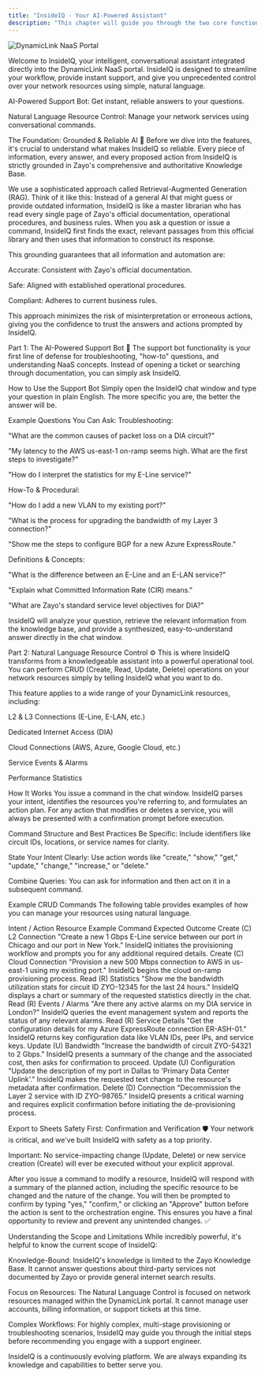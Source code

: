 ```yaml
---
title: "InsideIQ - Your AI-Powered Assistant"
description: "This chapter will guide you through the two core functionalities of InsideIQ:"
---
```


![DynamicLink NaaS Portal](/insideIQ.png)

Welcome to InsideIQ, your intelligent, conversational assistant integrated directly into the DynamicLink NaaS portal. InsideIQ is designed to streamline your workflow, provide instant support, and give you unprecedented control over your network resources using simple, natural language.

AI-Powered Support Bot: Get instant, reliable answers to your questions.

Natural Language Resource Control: Manage your network services using conversational commands.

The Foundation: Grounded & Reliable AI 🧠
Before we dive into the features, it's crucial to understand what makes InsideIQ so reliable. Every piece of information, every answer, and every proposed action from InsideIQ is strictly grounded in Zayo's comprehensive and authoritative Knowledge Base.

We use a sophisticated approach called Retrieval-Augmented Generation (RAG). Think of it like this: Instead of a general AI that might guess or provide outdated information, InsideIQ is like a master librarian who has read every single page of Zayo's official documentation, operational procedures, and business rules. When you ask a question or issue a command, InsideIQ first finds the exact, relevant passages from this official library and then uses that information to construct its response.

This grounding guarantees that all information and automation are:

Accurate: Consistent with Zayo's official documentation.

Safe: Aligned with established operational procedures.

Compliant: Adheres to current business rules.

This approach minimizes the risk of misinterpretation or erroneous actions, giving you the confidence to trust the answers and actions prompted by InsideIQ.

Part 1: The AI-Powered Support Bot 💬
The support bot functionality is your first line of defense for troubleshooting, "how-to" questions, and understanding NaaS concepts. Instead of opening a ticket or searching through documentation, you can simply ask InsideIQ.

How to Use the Support Bot
Simply open the InsideIQ chat window and type your question in plain English. The more specific you are, the better the answer will be.

Example Questions You Can Ask:
Troubleshooting:

"What are the common causes of packet loss on a DIA circuit?"

"My latency to the AWS us-east-1 on-ramp seems high. What are the first steps to investigate?"

"How do I interpret the statistics for my E-Line service?"

How-To & Procedural:

"How do I add a new VLAN to my existing port?"

"What is the process for upgrading the bandwidth of my Layer 3 connection?"

"Show me the steps to configure BGP for a new Azure ExpressRoute."

Definitions & Concepts:

"What is the difference between an E-Line and an E-LAN service?"

"Explain what Committed Information Rate (CIR) means."

"What are Zayo's standard service level objectives for DIA?"

InsideIQ will analyze your question, retrieve the relevant information from the knowledge base, and provide a synthesized, easy-to-understand answer directly in the chat window.

Part 2: Natural Language Resource Control ⚙️
This is where InsideIQ transforms from a knowledgeable assistant into a powerful operational tool. You can perform CRUD (Create, Read, Update, Delete) operations on your network resources simply by telling InsideIQ what you want to do.

This feature applies to a wide range of your DynamicLink resources, including:

L2 & L3 Connections (E-Line, E-LAN, etc.)

Dedicated Internet Access (DIA)

Cloud Connections (AWS, Azure, Google Cloud, etc.)

Service Events & Alarms

Performance Statistics

How It Works
You issue a command in the chat window. InsideIQ parses your intent, identifies the resources you're referring to, and formulates an action plan. For any action that modifies or deletes a service, you will always be presented with a confirmation prompt before execution.

Command Structure and Best Practices
Be Specific: Include identifiers like circuit IDs, locations, or service names for clarity.

State Your Intent Clearly: Use action words like "create," "show," "get," "update," "change," "increase," or "delete."

Combine Queries: You can ask for information and then act on it in a subsequent command.

Example CRUD Commands
The following table provides examples of how you can manage your resources using natural language.

Intent / Action	Resource	Example Command	Expected Outcome
Create (C)	L2 Connection	"Create a new 1 Gbps E-Line service between our port in Chicago and our port in New York."	InsideIQ initiates the provisioning workflow and prompts you for any additional required details.
Create (C)	Cloud Connection	"Provision a new 500 Mbps connection to AWS in us-east-1 using my existing port."	InsideIQ begins the cloud on-ramp provisioning process.
Read (R)	Statistics	"Show me the bandwidth utilization stats for circuit ID ZYO-12345 for the last 24 hours."	InsideIQ displays a chart or summary of the requested statistics directly in the chat.
Read (R)	Events / Alarms	"Are there any active alarms on my DIA service in London?"	InsideIQ queries the event management system and reports the status of any relevant alarms.
Read (R)	Service Details	"Get the configuration details for my Azure ExpressRoute connection ER-ASH-01."	InsideIQ returns key configuration data like VLAN IDs, peer IPs, and service keys.
Update (U)	Bandwidth	"Increase the bandwidth of circuit ZYO-54321 to 2 Gbps."	InsideIQ presents a summary of the change and the associated cost, then asks for confirmation to proceed.
Update (U)	Configuration	"Update the description of my port in Dallas to 'Primary Data Center Uplink'."	InsideIQ makes the requested text change to the resource's metadata after confirmation.
Delete (D)	Connection	"Decommission the Layer 2 service with ID ZYO-98765."	InsideIQ presents a critical warning and requires explicit confirmation before initiating the de-provisioning process.

Export to Sheets
Safety First: Confirmation and Verification 🛡️
Your network is critical, and we've built InsideIQ with safety as a top priority.

Important: No service-impacting change (Update, Delete) or new service creation (Create) will ever be executed without your explicit approval.

After you issue a command to modify a resource, InsideIQ will respond with a summary of the planned action, including the specific resource to be changed and the nature of the change. You will then be prompted to confirm by typing "yes," "confirm," or clicking an "Approve" button before the action is sent to the orchestration engine. This ensures you have a final opportunity to review and prevent any unintended changes. ✅

Understanding the Scope and Limitations
While incredibly powerful, it's helpful to know the current scope of InsideIQ:

Knowledge-Bound: InsideIQ's knowledge is limited to the Zayo Knowledge Base. It cannot answer questions about third-party services not documented by Zayo or provide general internet search results.

Focus on Resources: The Natural Language Control is focused on network resources managed within the DynamicLink portal. It cannot manage user accounts, billing information, or support tickets at this time.

Complex Workflows: For highly complex, multi-stage provisioning or troubleshooting scenarios, InsideIQ may guide you through the initial steps before recommending you engage with a support engineer.

InsideIQ is a continuously evolving platform. We are always expanding its knowledge and capabilities to better serve you.